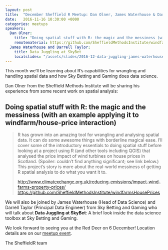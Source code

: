 ```yaml
---
layout: post
title:  "December Sheffield R Meetup: Dan Olner, James Waterhouse & Darrell Taylor"
date:   2016-11-16 10:30:00 +0000
categories: meetups
speakers:
  Dan Olner:
    title: "Doing spatial stuff with R: the magic and the messiness (with an example applying it to windfarm/house-price interaction)"
    remotematerial: https://github.com/SheffieldMethodsInstitute/windfarmsHousePrices
  James Waterhouse and Darrell Taylor:
    title: Data Juggling at SkyBet
    localslides: "/assets/slides/2016-12-data-juggling-james-waterhouse-darell-taylor.pdf"
---
```


This month we'll be learning about R's capabilities for wrangling and handling spatial data and how Sky Betting and Gaming does data science.

Dan Olner from the Sheffield Methods Institute will be sharing his experience from some recent work on spatial analysis:

## Doing spatial stuff with R: the magic and the messiness (with an example applying it to windfarm/house-price interaction)

> R has grown into an amazing tool for wrangling and analysing spatial data. It can do some awesome things with borderline magical ease. I'll cover some of the introductory essentials to doing spatial stuff before looking at a project using R (and other tools including QGIS) that analysed the price impact of wind turbines on house prices in Scotland. (Spoiler: couldn't find anything significant; see link below.) This project's story is more about the real-world messiness of getting R spatial analysis to do what you want it to.
>
> <a href="http://www.climatexchange.org.uk/reducing-emissions/impact-wind-farms-property-prices/">http://www.climatexchange.org.uk/reducing-emissions/impact-wind-farms-property-prices/</a>
> <a href="https://github.com/SheffieldMethodsInstitute/windfarmsHousePrices">https://github.com/SheffieldMethodsInstitute/windfarmsHousePrices</a>

We will also be joined by James Waterhouse (Head of Data Science) and Darrell Taylor (Principal Data Engineer) from Sky Betting and Gaming who will talk about **Data Juggling at SkyBet**: A brief look inside the data science toolbox at Sky Betting and Gaming.

We look forward to seeing you at the Red Deer on 6 December! Location details are on our [meetup event](https://www.meetup.com/SheffieldR-Sheffield-R-Users-Group/events/235618485/).

The SheffieldR team
